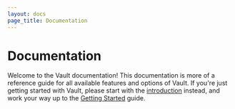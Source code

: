 ```yaml
---
layout: docs
page_title: Documentation
---
```


# Documentation

Welcome to the Vault documentation! This documentation is more of a reference guide for all available features and options of Vault. If you're just getting started with Vault, please start with the [introduction](what-is-vault) instead, and work your way up to the [Getting Started](/intro/getting-started/install) guide.
